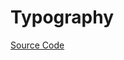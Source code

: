 
<Meta title="Basic/Typography/Doc" />

# Typography

<Description of={MznTypographyDirective} />

[Source Code](https://github.com/Mezzanine-UI/mezzanine/blob/main/packages/ng/src/typography/typography.directive.ts)

<ArgsTable of={MznTypographyDirective} />
